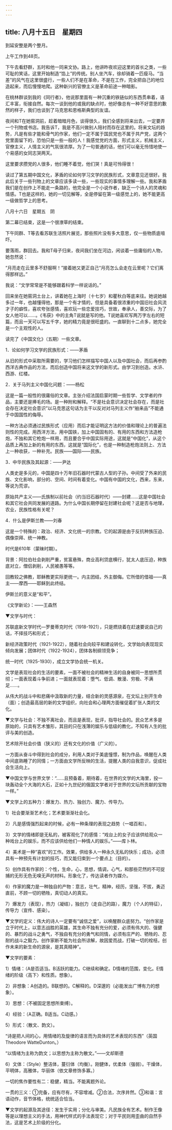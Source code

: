 ```yaml
---
---
---
```

title: 八月十五日　星期四
---




到延安整是两个整月。

上午工作到48页。

下午去看舒群，五时和他一同来文协。路上，他讲昨夜欢迎这里的首长之类，一些可耻的笑话，这里开始制造“馅上”的传统。别人坐汽车，徐却骑着一匹瘦马。“当差”的风气在这里很盛行，一些人们不是在革命，不是在工作，完全把自己的地位造起来，而后慢慢地爬。这种新兴的官僚主义是革命前途一种暗影。

在桃林群谈到我的《同行者》，他说那里面有一种沉重的铁链似的东西贯串着，语汇丰富，衔接自然。每次一谈到他的或我的缺点时，他好像总有一种不好意思的歉然的样子，我们也谈到了马克思和恩格斯典型的友谊。

夜间和T在她窑洞前，趁着暗暗月色，谈得很久，我们全感到将来出去，一定要弄一个刊物或书店。我告诉T，我是不高兴做别人陪衬而存在这里的。将来文坛的趋势，凡是有些才能和骨气的作家，他们一定不属于国民党也不属于共产党，这两个党里面留下的，恐怕只是一些一般的人！我感觉党的方面，形式主义，机械主义，官僚主义，人情主义的气氛很浓厚。为了一句普通的话，他们可以毫无怜惜地使一个易感的女同志哭两天。

这里要求攒党的人很多，他们睡不着觉，他们哭！真是可怜得很！

读过了第五期中国文化，茅盾的论如何学习文学的民族形式，文章意见还很好。我此后关于一些刊物上的文章应该多读一些，一些现实的事情多理解一些。我和茅盾我们是在创作上不能走一条路的，他完全是一个小说作者，缺乏一个诗人的灵魂和情感。T也是这样的，她的一切见解等，全是停留在第一级感觉上的，她不能更高一级做哲学上的思考。





八月十六日　星期五　阴


第二幕已结束，这是一个很潦草的结束。

下午同群、T等去看苏联生活照片展览，那些照片没有多大意思，仅一些物质底喧吓。

要落雨，群回去。我和T母子归来，夜间我们坐在河边，闲谈着一些庸俗的人物，她忽然说：

“月亮走在云里多不舒服啊！”接着她又更正自己“月亮怎么会走在云里呢？它们离得那样远。”

我说：“文学常常是不能够跟着科学一样说话的。”

回来坐在她窑洞土台上，讲着她在上海时（十七岁）和瞿秋白等底来往。她说她越多过一年，也越懂得他，那是一个有才情的，但是具备着很浓重的中国旧社会风流才子的癖性，喜欢夸张感情，喜欢玩一些恋爱技巧，世故，奉承人，善交际，为了女人他可以……。《韦获》中的主角T说就是写的他。T说她喜欢写两万字左右的短篇，而且一天可以写五千字，她的精力竟是很旺盛的。一直聊到十二点多，她完全是一个主观性的人。

读完了《中国文化》（五期）一些文章。

1．论如何学习文学的民族形式：——茅盾

从旧的形式中采取所需要的，学习他们怎样描写中国人以及中国社会，而后再参酌西洋古典作品的方法，而后创造中国将来这文学的新形式。由学习到创造。水浒、西游、红楼。

2．关于马列主义中国化问题：——杨松

这是一篇一般性的很庸俗的文章。主张介绍法国启蒙时期一些哲学、文学者的作品，主要还是捧毛的场。是一种附和解释。“不是社会意识决定社会存在，而是社会存在决定社会意识”以马克思这句话为主干以反对对马列主义作“舶来品”不能通于中国国性的侮辱。

一种方法必须通过民族形式（应用）而后才能证明这方法的价值和理论上的普遍法则性的完成。用西洋方法，用中国铁，加上中国固有的、有用的东西和方法造枪炮，不独和其它枪炮一样用，而且要合乎中国实际用途，这就是“中国化”，从这个品质上再加上新的有用的东西，这就是“国际化”，也是一种制造枪炮法则上、方法上一种收获，一种补充。民族——国际——民族。

3．中华民族及其起源：——尹达

人类史是多元的，中国是四十万年旧石器时代蒙古人型的子孙。中间受了外来的民族、文化影响，部分的、空间、时间有着变化。中国有中国的文化，西来，东来，等说为荒谬。

原始共产主义——氏族制以前社会（约当旧石器时代）——封建……这是中国社会和其它社会共同发展的道路。为什么中国长期停留在封建社会呢？这是否与地理，农业，民族性格有关呢？

4．什么是伊斯兰教——刘春

这是一个特殊的：政治、经济、文化统一的宗教。它的起源是由于反抗种族压迫、偶像崇拜、统一神教。

时代是610年（蒙昧时期）。

背景：阿拉伯社会剥削严重，贫富悬殊，商业高利贷底横行，犹太人底压迫，种族底对立，僧侣剥削，人民被愚等等。

回教较之佛教，耶稣教更实际更统一。内主团结，外主御侮。它所借的借祖——真主——摩西——耶稣到此终结。

伊斯兰的意义是“和平”。



《文学新论》：——王森然

▼文学与时代：

苏联底新文学时代―罗曼蒂克时代（1918-1921），只是燃烧着在赶速要说自己的话，不择技巧和形式；

新经济政策时代（1921-1922），随着社会向较平和建设转化，文学始向表现现实倾向发展；团体时代（1922-1924），团体各制纲领竞争；

统一时代（1925-1930），成立文学协会统一机关。

文学是表现社会的生活的要素，一面不被社会的精神生活的自身被同一思想所贯彻；一面表现着斗争前进；一面就表现着：堕气、低调、散漫、穷极、不满足……。

从伟大的战斗中和悲痛中汲取新的力量，结合新的灵感源泉，在文坛上别开生命（面）；创造最高层的新的文学组织，向社会和心理两方面催促着扩张人类的文化。

▼文学与社会：不独不离社会，而且是表现，批评，指导社会的。民众艺术多是原始的，只具有艺术雏形，其目的只在浅薄的娱乐与低级的教化，不知有人生的批评与美的创造。

艺术除开社会价值（狭义的）还有文化的价值（广义的）。

一方面从奋斗中得到社会的成分，利用人类对于美底憧憬，制为作品，唤醒在人类中间底熟睡了的同情；一方面由文学所反映的生活，提醒人类的自我意识，促成社会生活向上。

▼中国文学与世界文学：“……且预备着，期待着，在世界的文学的大海里，投一块轰动全个大海的大石，正如十九世纪的俄国文学者对于世界的文坛所贡献的宝物一样。”

▼文学上的五种力：爆发力、热力、独创力、魔力、传导力。

1）社会要渐渐艺术化；艺术要渐渐社会化。

2）凡是感情强烈起来的时候，必有一种条理的表现之趋势（一唱百和）。

3）文学的情绪即是无私的，被客观化了的感情：“戏台上的女子应该供给观众一种戏台上的娱乐，而不应该供给他们一种情人的娱乐。”——库卜林。

4）美术是一种“喜欢”的工作。效果，供给多人一种永久无私的快乐；成功，必须具有一种预先有计划的技巧，而又能归束到一个要点上（目的）。

5）创作具有作家的：个性，生命，心，思想，情调，心气，和那些茫然的不可捉捕的无形无色无嗅无声的材料。形象化了，传达读者作为媒介。

6）作家的魔力是一种独自的产物：意志，壮气，精神，经历，坚强，不拔，勇迈直前，不顾一切的牺牲，真切动人的真实。

7）爆发力（表现），热力（凝结），独创力（走自己的路），魔力（个人的特征），传导力（宣传、感染）。

▼文学的定义：伟大的诗人一定要有“诚信之爱”，以唤醒群众底努力。“创作家是立于时代上，以意志战胜的英雄，其生命不独有充分的爱，必须有伟大的、强健的、暴烈的战斗之勇气，不独自有充分的勇气和同情，必须有庄严的、牺牲的、忍耐的战斗之毅力。创作家断不能为社会所谅解，故因爱而战，打破一切的栓桔，创作未来的新生命的源泉，是其真精神”。

▼文学的要素：

1）情绪：（A是否适当。B活跃的能力。C继续和确定。D情绪的范围，变化。E情绪的阶级〈高下〉和性质。想象）。

2）非想象：A创造的。B联想的。C解释的。D深邃的（必能发出广博有力的想象）。

3）思想：（不被固定思想所束缚）。

4）经验：（A正确。B适当。C动感。）

5）形式：（散文、韵文）。

“诗是把人间的心，用情绪的及旋律的语言而为具体的艺术表现的东西”（英国Theodore WatteDunton。）

“以情绪为主称为韵文；以思想为主称为散文。”——文却斯德

6）文体：（Style）整洁体，蔓衍体（均衡）。刚健体，优柔体（强弱）。干燥体，平明体，高雅体，华丽体（依文章修饰多寡。）

一切的焦作要性有二：稳健，精当。不能离题外论。

一贯的三义：①完备，应有尽有，不容增减。②合法，次序井然。③和谐：言语动作，音节体格，统统适合恰当。

▼文学的起源及其途径：发生于实用；分化与审美。凡民族全有艺术。制作王像等是以理想主义的手法，用神代样式的手法表现它；对于平民则用歪曲的自然手法，这是艺术上阶级的分化。